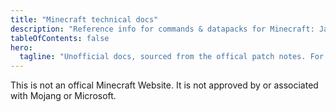 ```yaml
---
title: "Minecraft technical docs"
description: "Reference info for commands & datapacks for Minecraft: Java Edition"
tableOfContents: false
hero:
  tagline: "Unofficial docs, sourced from the offical patch notes. For Minecraft: Java Edition."
---
```



<Aside>
	This is not an offical Minecraft Website. It is not approved by or associated
	with Mojang or Microsoft.
</Aside>
